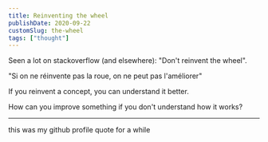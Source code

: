 ```yaml
---
title: Reinventing the wheel
publishDate: 2020-09-22
customSlug: the-wheel
tags: ["thought"]
---
```


Seen a lot on stackoverflow (and elsewhere): "Don't reinvent the wheel".


<Thought>
"Si on ne réinvente pas la roue, on ne peut pas l'améliorer"
</Thought>

If you reinvent a concept, you can understand it better.

How can you improve something if you don't understand how it works?

---

this was my github profile quote for a while
